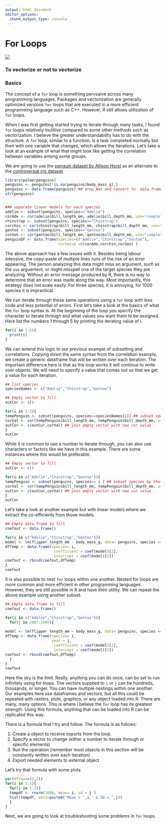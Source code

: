 ```yaml
---
output: html_document
editor_options: 
  chunk_output_type: console
---
```

# For Loops
  
![](loop.png)
  
### To vectorize or not to vectorize
  

### Basics

The concept of a `for` loop is something pervsaive across many programming languages. Packages and vectorization are generally optimized versions `for` loops that are executed in a more efficient programming language such as C++. However, R still allows utilization of `for` loops. 

When I was first getting started trying to iterate through many tasks, I found `for` loops relatively inutitive compared to some other methods such as vectorization. I believe the greater understandability has to do with the structure. A `for` loop, similar to a function, is a task completed normally but then with one variable that changes, which allows the iterations. Let's take a look at an example of what that might look like getting the correlation between variables among some groups. 

We are going to use the [penguin dataset by Allison Horst](https://allisonhorst.github.io/palmerpenguins/) as an alternate to the [controversial iris dataset](https://www.garrickadenbuie.com/blog/lets-move-on-from-iris/). 

```r
library(palmerpenguins)
penguins <- penguins[!is.na(penguins$body_mass_g),]
penguins <- data.frame(penguins) ## drop NAs and convert to  data.frame
str(penguins)


### separate linear models for each species
adelie <- subset(penguins, species=="Adelie")
corAde <- cor(adelie$bill_length_mm, adelie$bill_depth_mm, use="complete.obs")
chinstrap <- subset(penguins, species=="Chinstrap")
corchin <- cor(chinstrap$bill_length_mm, chinstrap$bill_depth_mm, use="complete.obs")
gentoo <- subset(penguins, species=="Gentoo")
corGen <- cor(gentoo$bill_length_mm, gentoo$bill_depth_mm, use="complete.obs")
penguinDF <- data.frame(species=c("Adelie","Chinstrap","Gentoo"), 
                        corValue =c(corAde,corchin,corGen) )

```

The above approach has a few issues with it. Besides being labour intensive, the copy-paste of multiple lines runs of the risk of an error appearing. The person analyzing this data might miss an argument, such as the `use` arguement, or might misspell one of the target species they are analyzing. Without an error message produced by R, there is no way to determine that an error was made along the way. Most importantly, this strategy does not scale easily. For three species, it is annoying, for 1000 species it is impractical. 

We can iterate through these same operations using a `for` loop with less code and less potential of errors. First let's take a look at the basics of what the `for` loop syntax is. At the beginning of the loop you specify the character to iterate through and what values you want them to be assigned. Here list the numbers 1 through 5 by printing the iterating value of i. 

```r
for(i in 1:5){
  print(i)
}

```

We can extend this logic to our previous example of subsetting and correlations. Copying down the same syntax from the correlation example, we create a generic dataframe that will be written over each iteration. The important difference here is that as the loop works it will continue to write over objects. We will need to specify a value that comes out so that we get a value for each iteration. 

```r

## list species
speciesNames <- c("Adelie","Chinstrap","Gentoo")

## Empty vector to fill
outCor <- c()

for(i in 1:3){
tempPenguin <- subset(penguins, species==speciesNames[i]) ## subset species by that iteration
corVal <- cor(tempPenguin$bill_length_mm, tempPenguin$bill_depth_mm, use="complete.obs") ##conduct correlation
outCor <- c(outCor,corVal) ## join empty vector with new cor value
}
outCor

```

While it is common to use a number to iterate through, you can also use characters or factors like we have in this example. There are some instances where this would be preferable. 

```r

## Empty vector to fill
outCor <- c()

for(i in c("Adelie","Chinstrap","Gentoo")){
tempPenguin <- subset(penguins, species== i ) ## subset species by that iteration
corVal <- cor(tempPenguin$bill_length_mm, tempPenguin$bill_depth_mm, use="complete.obs") ##conduct correlation
outCor <- c(outCor,corVal) ## join empty vector with new cor value
}
outCor

```

Let's take a look at another example but with linear models where we extract the co-efficients from those models.

```r
## Empty data.frame to fill
coefout <- data.frame()

for(i in c("Adelie","Chinstrap","Gentoo")){
model <- lm(flipper_length_mm ~ body_mass_g, data= penguins, species == i )
dfTemp <- data.frame(species= i, 
                      coefficient = coef(model)[2],
                      intercept = coef(model)[2])
coefout <- rbind(coefout,dfTemp)
}
coefout
```

It is also possible to nest `for` loops within one another. Nested for loops are more common and more efficient in other programming languages. However, they are still possible in R and have their utility. We can repeat the above example using another subset. 

```r
## Empty data.frame to fill
coefout <- data.frame()

for(i in c("Adelie","Chinstrap","Gentoo")){
  for(j in 2007:2009){
    
model <- lm(flipper_length_mm ~ body_mass_g, data= penguins, species == i & year == j )
dfTemp <- data.frame(species= i, 
                     year = j,
                      coefficient = coef(model)[2],
                      intercept = coef(model)[2])
coefout <- rbind(coefout,dfTemp)
  }
}
coefout
```

Here the sky is the limit. Really, anything you can do once, can be set to run infinitely using for loops. The vectors supplied to `i` or `j` can be hundreds, thousands, or longer. You can have multiple nestings within one another. Our examples here use dataframes and vectors, but all this could be repeated with rasters, plots, graphics, or any object loaded into R. There are many, many options. This is where I believe the `for` loop has its greatest strength. Using this formula, anything that can be loaded into R can be replicated this way. 

There is a formula that I try and follow. The formula is as follows:

1. Create a object to receive exports from the loop.
2. Specify a vector to change (either a number to iterate through or specific elements)
3. Run the operation (remember most objects in this section will be constantly written over each iteration)
4. Export needed elements to external object


Let's try that formula with some plots
```r

par(mfrow=c(3,3))
for(i in 1:3){
  for(j in 1:3){
  tempdf <- rnorm(1000, mean= i, sd = j )
  hist(tempdf, main=paste0("Mean = ",i," & SD = ",j))
  }
}


```

Next, we are going to look at troubleshooting some problems in `for` loops. 
